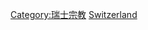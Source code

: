 {{Commons category|Christianity in Switzerland}}

[[Category:瑞士宗教|Category:瑞士宗教]]
[[Category:歐洲各國基督教|Switzerland]]